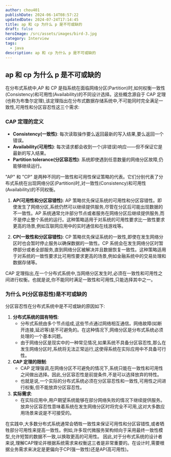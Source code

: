 ```yaml
---
author: chou401
publishDate: 2024-06-14T08:57:22
updatedDate: 2024-07-24T17:14:45
title: ap 和 cp 为什么 p 是不可或缺的
draft: false
heroImage: /src/assets/images/bird-3.jpg
category: Interview
tags:
  - java
description: ap 和 cp 为什么 p 是不可或缺的
---
```


## ap 和 cp 为什么 p 是不可或缺的

在分布式系统中,AP 和 CP 是指系统在面临网络分区(Partition)时,如何权衡一致性(Consistency)和可用性(Availability)的不同设计选择。这些概念源自于 CAP 定理(也称为布鲁尔定理),该定理指出在分布式数据存储系统中,不可能同时完全满足一致性,可用性和分区容忍性这三个需求:

### CAP 定理的定义

- **Consistency(一致性)**: 每次读取操作要么返回最新的写入结果,要么返回一个错误。
- **Availability(可用性)**: 每次请求都会收到一个(非错误)响应——但不保证它是最新的写入结果。
- **Partition tolerance(分区容忍性)**: 系统即使遇到任意数量的网络分区故障,仍能够继续运行。

"AP" 和 "CP" 是两种不同的一致性和可用性保证策略的代表。它们分别代表了分布式系统在出现网络分区(Partition)时,对一致性(Consistency)和可用性(Availability)的不同权衡。

1. **AP(可用性和分区容错性)**: AP 策略优先保证系统的可用性和分区容错性。即使发生了网络分区,系统仍然可以继续提供服务,尽管在分区后可能出现数据的不一致性。AP 系统通常允许部分节点或者服务在网络分区后继续提供服务,而不是停止整个系统的运行。这种策略适用于对系统的可用性要求比一致性要求更高的场景,例如互联网应用中的实时通信和在线游戏等。

2. **CP(一致性和分区容错性)**: CP 策略优先保证系统的一致性,即使在发生网络分区时也会暂时停止服务以确保数据的一致性。CP 系统会在发生网络分区时暂停部分或者全部服务,直到网络分区被解决并且数据恢复一致性。这种策略适用于对系统的一致性要求比可用性要求更高的场景,例如金融系统中的交易处理和数据存储等。

CAP 定理指出,在一个分布式系统中,当网络分区发生时,必须在一致性和可用性之间进行权衡。也就是说,你不能同时满足一致性和可用性,只能选择其中之一。

### 为什么 P(分区容忍性)是不可或缺的

分区容忍性在分布式系统中是不可或缺的原因如下:

1. **分布式系统的固有特性**:
   - 分布式系统由多个节点组成,这些节点通过网络相互通信。网络故障(如断开连接,延迟等)是不可避免的。在这种情况下,网络分区是分布式系统必须处理的一个基本问题。
   - 由于网络分区是现实中的一种常见情况,如果系统不具备分区容忍性,那么在发生网络分区时,系统将无法正常运行,这使得系统在实际应用中不具备可行性。
2. **CAP 定理的限制**:
   - CAP 定理强调,在网络分区不可避免的情况下,系统只能在一致性和可用性之间做出选择。因此,分区容忍性是前提条件,不是可以选择放弃的特性。
   - 也就是说,一个实际的分布式系统必须在分区容忍性和一致性,可用性之间进行权衡,但不能放弃分区容忍性。
3. **实际需求**:
   - 在实际应用中,用户期望系统能够在部分网络失败的情况下继续提供服务。放弃分区容忍性意味着系统在发生网络分区时将完全不可用,这对大多数应用场景来说是不可接受的。

在实践中,大多数分布式系统通常会牺牲一致性来保证可用性和分区容错性,或者牺牲部分可用性来提高一致性。例如,许多现代微服务架构倾向于采用最终一致性模型,允许短暂的数据不一致,以换取更高的可用性。
因此,对于分布式系统的设计者来说,理解CAP理论并根据系统需求来权衡这三者是非常重要的。在设计时,需要根据业务需求来决定是更偏向于CP(强一致性)还是AP(高可用性)。
